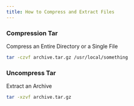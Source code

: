 ---
title: How to Compress and Extract Files
---

### Compression Tar

Compress an Entire Directory or a Single File

```bash copy
tar -czvf archive.tar.gz /usr/local/something
```

### Uncompress Tar

Extract an Archive

```bash copy
tar -xzvf archive.tar.gz
```
